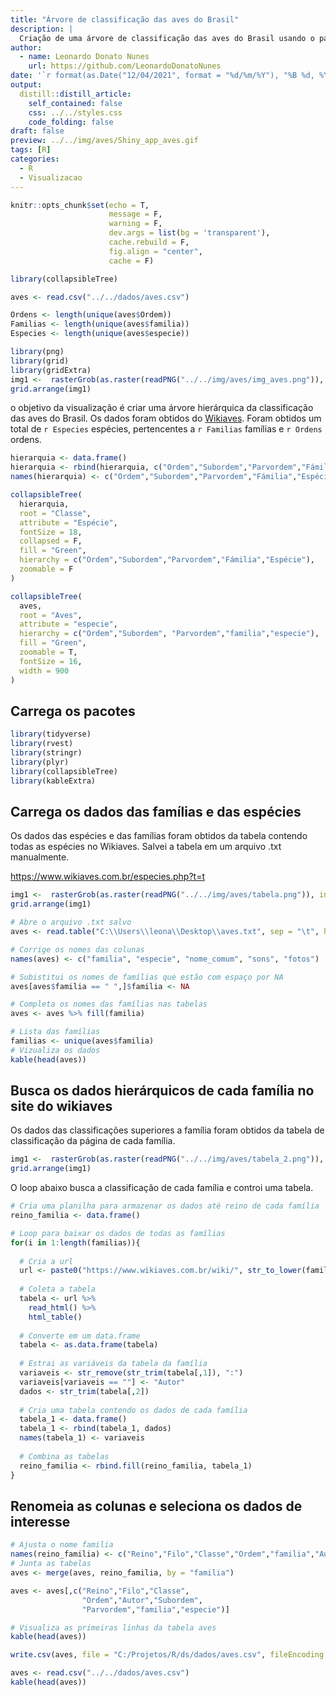 ```yaml
---
title: "Árvore de classificação das aves do Brasil"
description: |
  Criação de uma árvore de classificação das aves do Brasil usando o pacote collapsibleTree
author:
  - name: Leonardo Donato Nunes
    url: https://github.com/LeonardoDonatoNunes
date: '`r format(as.Date("12/04/2021", format = "%d/%m/%Y"), "%B %d, %Y")`'
output:
  distill::distill_article:
    self_contained: false
    css: ../../styles.css
    code_folding: false
draft: false
preview: ../../img/aves/Shiny_app_aves.gif
tags: [R]
categories:
  - R
  - Visualizacao
---
```



```r
knitr::opts_chunk$set(echo = T,
                      message = F, 
                      warning = F, 
                      dev.args = list(bg = 'transparent'),
                      cache.rebuild = F,
                      fig.align = "center",
                      cache = F)
```


```r
library(collapsibleTree)
```

```r
aves <- read.csv("../../dados/aves.csv")

Ordens <- length(unique(aves$Ordem))
Familias <- length(unique(aves$familia))
Especies <- length(unique(aves$especie))

```




```r
library(png)
library(grid)
library(gridExtra)
img1 <-  rasterGrob(as.raster(readPNG("../../img/aves/img_aves.png")), interpolate = FALSE)
grid.arrange(img1)
```


o objetivo da visualização é criar uma árvore hierárquica da classificação das aves do Brasil. Os dados foram obtidos do [Wikiaves](https://www.wikiaves.com.br/index.php). Foram obtidos um total de `r Especies` espécies, pertencentes a `r Familias` famílias e `r Ordens` ordens.


```r

hierarquia <- data.frame()
hierarquia <- rbind(hierarquia, c("Ordem","Subordem","Parvordem","Fámilia","Espécie"))
names(hierarquia) <- c("Ordem","Subordem","Parvordem","Fámilia","Espécie")

collapsibleTree(
  hierarquia,
  root = "Classe",
  attribute = "Espécie",
  fontSize = 18,
  collapsed = F, 
  fill = "Green",
  hierarchy = c("Ordem","Subordem","Parvordem","Fámilia","Espécie"), 
  zoomable = F
)
```
 
 
 
```r
collapsibleTree(
  aves,
  root = "Aves",
  attribute = "especie",
  hierarchy = c("Ordem","Subordem", "Parvordem","familia","especie"),
  fill = "Green",
  zoomable = T,
  fontSize = 16, 
  width = 900 
)
```

## Carrega os pacotes

```r
library(tidyverse)
library(rvest)
library(stringr)
library(plyr)
library(collapsibleTree)
library(kableExtra)
```

## Carrega os dados das famílias e das espécies 

Os dados das espécies e das famílias foram obtidos da tabela contendo todas as espécies no Wikiaves. Salvei a tabela em um arquivo .txt manualmente. 

[https://www.wikiaves.com.br/especies.php?t=t](https://www.wikiaves.com.br/especies.php?t=t)


```r

img1 <-  rasterGrob(as.raster(readPNG("../../img/aves/tabela.png")), interpolate = FALSE)
grid.arrange(img1)
```


```r
# Abre o arquivo .txt salvo
aves <- read.table("C:\\Users\\leona\\Desktop\\aves.txt", sep = "\t", header = T, encoding = "utf-8")

# Corrige os nomes das colunas
names(aves) <- c("familia", "especie", "nome_comum", "sons", "fotos")

# Subistitui os nomes de famílias que estão com espaço por NA
aves[aves$familia == " ",]$familia <- NA

# Completa os nomes das famílias nas tabelas
aves <- aves %>% fill(familia)

# Lista das famílias
familias <- unique(aves$familia)
# Vizualiza os dados
kable(head(aves))

```

## Busca os dados hierárquicos de cada família no site do wikiaves

Os dados das classificações superiores a família foram obtidos da tabela de classificação da página de cada família.

```r

img1 <-  rasterGrob(as.raster(readPNG("../../img/aves/tabela_2.png")), interpolate = FALSE)
grid.arrange(img1)
```

O loop abaixo busca a classificação de cada família e controi uma tabela.

```r
# Cria uma planilha para armazenar os dados até reino de cada família
reino_familia <- data.frame()

# Loop para baixar os dados de todas as famílias
for(i in 1:length(familias)){
  
  # Cria a url
  url <- paste0("https://www.wikiaves.com.br/wiki/", str_to_lower(familias[i]))
  
  # Coleta a tabela
  tabela <- url %>% 
    read_html() %>%
    html_table()
  
  # Converte em um data.frame
  tabela <- as.data.frame(tabela)
  
  # Estrai as variáveis da tabela da família
  variaveis <- str_remove(str_trim(tabela[,1]), ":")
  variaveis[variaveis == ""] <- "Autor"
  dados <- str_trim(tabela[,2])
  
  # Cria uma tabela contendo os dados de cada família 
  tabela_1 <- data.frame()
  tabela_1 <- rbind(tabela_1, dados)
  names(tabela_1) <- variaveis
  
  # Combina as tabelas
  reino_familia <- rbind.fill(reino_familia, tabela_1)
}
```


## Renomeia as colunas e seleciona os dados de interesse

```r
# Ajusta o nome familia
names(reino_familia) <- c("Reino","Filo","Classe","Ordem","familia","Autor","Subordem","Parvordem")
# Junta as tabelas
aves <- merge(aves, reino_familia, by = "familia")

aves <- aves[,c("Reino","Filo","Classe",
                "Ordem","Autor","Subordem",
                "Parvordem","familia","especie")]

# Visualiza as primeiras linhas da tabela aves
kable(head(aves))
```

```r
write.csv(aves, file = "C:/Projetos/R/ds/dados/aves.csv", fileEncoding = "utf-8", row.names = F)
```

```r
aves <- read.csv("../../dados/aves.csv")
kable(head(aves))
```


